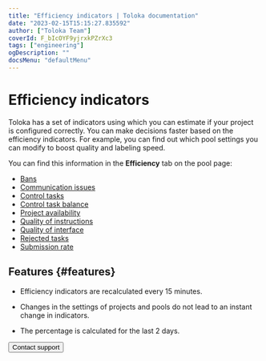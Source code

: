 ```yaml
---
title: "Efficiency indicators | Toloka documentation"
date: "2023-02-15T15:15:27.835592"
author: ["Toloka Team"]
coverId: F_bIcOYF9yjrxkPZrXc3
tags: ["engineering"]
ogDescription: ""
docsMenu: "defaultMenu"
---
```



# Efficiency indicators

Toloka has a set of indicators using which you can estimate if your project is configured correctly. You can make decisions faster based on the efficiency indicators. For example, you can find out which pool settings you can modify to boost quality and labeling speed.

You can find this information in the **Efficiency** tab on the pool page:

- [Bans](/docs/guide/efficiency-metrics/ban-rate)
- [Communication issues](/docs/guide/efficiency-metrics/communication)
- [Control tasks](/docs/guide/efficiency-metrics/control-tasks-share)
- [Control task balance](/docs/guide/efficiency-metrics/control-tasks-balance)
- [Project availability](/docs/guide/efficiency-metrics/available-performers)
- [Quality of instructions](/docs/guide/efficiency-metrics/instruction-quality)
- [Quality of interface](/docs/guide/efficiency-metrics/interface-quality)
- [Rejected tasks](/docs/guide/efficiency-metrics/rejected-tasks)
- [Submission rate](/docs/guide/efficiency-metrics/submitting-tasks)

## Features {#features}

- Efficiency indicators are recalculated every 15 minutes.

- Changes in the settings of projects and pools do not lead to an instant change in indicators.

- The percentage is calculated for the last 2 days.

<Button themeColor="light" view="default" size="l" type="link" url="/docs/guide/troubleshooting/support?form-source=guide-efficiency-metrics-index">Contact support</Button>
